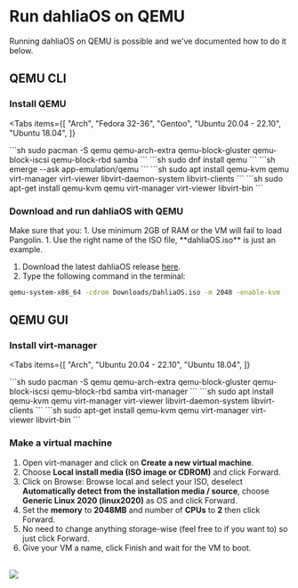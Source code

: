 
# Run dahliaOS on QEMU

Running dahliaOS on QEMU is possible and we've documented how to do it below.

## QEMU CLI

<div className="steps-container">

### Install QEMU

<Tabs
  items={[
    "Arch",
    "Fedora 32-36",
    "Gentoo",
    "Ubuntu 20.04 - 22.10",
    "Ubuntu 18.04",
  ]}
>
  <Tab>
    ```sh
    sudo pacman -S qemu qemu-arch-extra qemu-block-gluster qemu-block-iscsi qemu-block-rbd samba
    ```
  </Tab>
  <Tab>
    ```sh
    sudo dnf install qemu
    ```
  </Tab>
  <Tab>
    ```sh
    emerge --ask app-emulation/qemu
    ```
  </Tab>
  <Tab>
    ```sh
    sudo apt install qemu-kvm qemu virt-manager virt-viewer libvirt-daemon-system libvirt-clients
    ```
  </Tab>
  <Tab>
    ```sh
    sudo apt-get install qemu-kvm qemu virt-manager virt-viewer libvirt-bin
    ```
  </Tab>
</Tabs>

### Download and run dahliaOS with QEMU

<Callout type="warning" emoji="⚠️">
  Make sure that you:
  1. Use minimum 2GB of RAM or the VM will fail to load Pangolin.
  1. Use the right name of the ISO file, **dahliaOS.iso** is just an example.
</Callout>

1. Download the latest dahliaOS release [here](https://dahliaos.io/download).
1. Type the following command in the terminal:

```sh
qemu-system-x86_64 -cdrom Downloads/DahliaOS.iso -m 2048 -enable-kvm
```

</div>

## QEMU GUI

<div className="steps-container">

### Install virt-manager

<Tabs
  items={[
    "Arch",
    "Ubuntu 20.04 - 22.10",
    "Ubuntu 18.04",
  ]}
>
  <Tab>
    ```sh
    sudo pacman -S qemu qemu-arch-extra qemu-block-gluster qemu-block-iscsi qemu-block-rbd samba virt-manager
    ```
  </Tab>
  <Tab>
    ```sh
    sudo apt install qemu-kvm qemu virt-manager virt-viewer libvirt-daemon-system libvirt-clients
    ```
  </Tab>
  <Tab>
    ```sh
    sudo apt-get install qemu-kvm qemu virt-manager virt-viewer libvirt-bin
    ```
  </Tab>
</Tabs>

### Make a virtual machine

1. Open virt-manager and click on **Create a new virtual machine**.
1. Choose **Local install media (ISO image or CDROM)** and click Forward.
1. Click on Browse: Browse local and select your ISO, deselect **Automatically detect from the installation media / source**, choose **Generic Linux 2020 (linux2020)** as OS and click Forward.
1. Set the **memory** to **2048MB** and number of **CPUs** to **2** then click Forward.
1. No need to change anything storage-wise (feel free to if you want to) so just click Forward.
1. Give your VM a name, click Finish and wait for the VM to boot.

</div>

<br />
<Image src={qemuGuiInstallGif} />